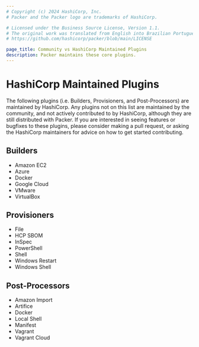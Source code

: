 ```yaml
---
# Copyright (c) 2024 HashiCorp, Inc.
# Packer and the Packer logo are trademarks of HashiCorp.

# Licensed under the Business Source License, Version 1.1.
# The original work was translated from English into Brazilian Portuguese.
# https://github.com/hashicorp/packer/blob/main/LICENSE

page_title: Community vs HashiCorp Maintained Plugins
description: Packer maintains these core plugins.
---
```


# HashiCorp Maintained Plugins

The following plugins (i.e. Builders, Provisioners, and Post-Processors) are
maintained by HashiCorp. Any plugins not on this list are maintained by the
community, and not actively contributed to by HashiCorp, although they are
still distributed with Packer. If you are interested in seeing features or
bugfixes to these plugins, please consider making a pull request, or asking the
HashiCorp maintainers for advice on how to get started contributing.

## Builders

- Amazon EC2
- Azure
- Docker
- Google Cloud
- VMware
- VirtualBox

## Provisioners

- File
- HCP SBOM
- InSpec
- PowerShell
- Shell
- Windows Restart
- Windows Shell

## Post-Processors

- Amazon Import
- Artifice
- Docker
- Local Shell
- Manifest
- Vagrant
- Vagrant Cloud

